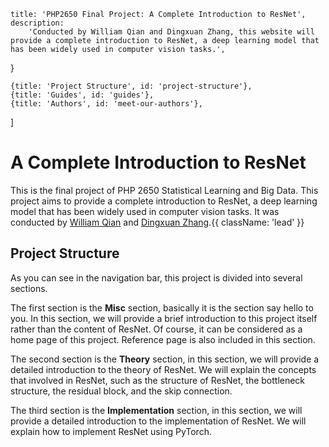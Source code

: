 
    title: 'PHP2650 Final Project: A Complete Introduction to ResNet',
    description:
        'Conducted by William Qian and Dingxuan Zhang, this website will provide a complete introduction to ResNet, a deep learning model that has been widely used in computer vision tasks.',
}

    {title: 'Project Structure', id: 'project-structure'},
    {title: 'Guides', id: 'guides'},
    {title: 'Authors', id: 'meet-our-authors'},
]

<HeroPattern/>

# A Complete Introduction to ResNet

This is the final project of PHP 2650 Statistical Learning and Big Data. This project aims to provide a complete introduction to ResNet,
a deep learning model that has been widely used in computer vision tasks. It was conducted by [William Qian](https://github.com/dukechain2333) and [Dingxuan Zhang](https://github.com/dz6190918).{{ className: 'lead' }}

## Project Structure

As you can see in the navigation bar, this project is divided into several sections.

The first section is the **Misc** section, basically it is the section say hello to you. In this section, we will provide a brief introduction to this project itself rather than the content of ResNet. Of course, it can be considered as a home page of this project. Reference page is also included in this section.

The second section is the **Theory** section, in this section, we will provide a detailed introduction to the theory of ResNet. We will explain the concepts that involved in ResNet, such as the structure of ResNet, the bottleneck structure, the residual block, and the skip connection.

The third section is the **Implementation** section, in this section, we will provide a detailed introduction to the implementation of ResNet. We will explain how to implement ResNet using PyTorch.

<Guides/>

<Resources/>
